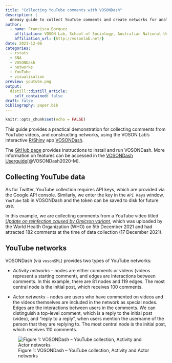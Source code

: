 ```yaml
---
title: "Collecting YouTube comments with VOSONDash"
description: |
  Aneasy guide to collect YouTube comments and create networks for analysis with VOSONDash
author:
  - name: Francisca Borquez
    affiliation: VOSON Lab, School of Sociology, Australian National University
    affiliation_url: {http://vosonlab.net/}
date: 2021-12-06
categories:
  - rstats
  - SNA  
  - VOSONDash
  - networks
  - YouTube
  - visualisation
preview: youtube.png
output:
  distill::distill_article:
    self_contained: false
draft: false
bibliography: paper.bib
---
```


```r
knitr::opts_chunk$set(echo = FALSE)
```

This guide provides a practical demonstration for collecting comments from YouTube videos, and constructing networks, using the VOSON Lab's interactive [R/Shiny](https://shiny.rstudio.com/) app [VOSONDash](http://vosonlab.net/voson-dashboard). 

The [GitHub page](https://github.com/vosonlab/VOSONDash) provides instructions to install and run VOSONDash. More information on features can be accessed in the [VOSONDash Userguide](https://vosonlab.github.io/VOSONDashDocs/)[@VOSONDash2020-M].

## Collecting YouTube data

As for Twitter, YouTube collection requires API keys, which are provided via the Google API console. Similarly, we enter the key in the `API Keys` window, `YouTube` tab in VOSONDash and the token can be saved to disk for future use. 

In this example, we are collecting comments from a YouTube video titled [*Update on reinfection caused by Omicron variant*](https://www.youtube.com/watch?v=qwUF-n3lJOc), which was uploaded by the World Health Organization (WHO) on 5th December 2021 and had attracted 182 comments at the time of data collection (17 December 2021).

## YouTube networks

VOSONDash (via `vosonSML`) provides two types of YouTube networks:

- *Activity networks* -- nodes are either comments or videos (videos represent a starting comment), and edges are interactions between comments. In this example, there are 81 nodes and 119 edges. The most central node is the initial post, which receives 100 comments.

- *Actor networks* -- nodes are users who have commented on videos and the videos themselves are included in the network as special nodes. Edges are the interactions between users in the comments. We can distinguish a top-level comment, which is a reply to the initial post (video), and  “reply to a reply”, when users mention the username of the person that they are replying to. The most central node is the initial post, which receives 110 comments.

![Figure 1: VOSONDash -- YouTube collection, Activity and Actor   networks](Youtube-collect.gif)